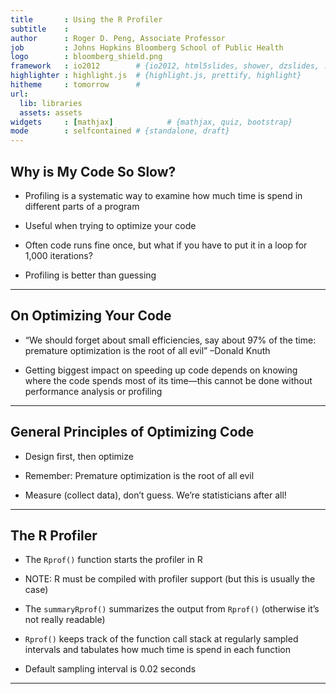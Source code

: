 ```yaml
---
title       : Using the R Profiler
subtitle    : 
author      : Roger D. Peng, Associate Professor
job         : Johns Hopkins Bloomberg School of Public Health
logo        : bloomberg_shield.png
framework   : io2012        # {io2012, html5slides, shower, dzslides, ...}
highlighter : highlight.js  # {highlight.js, prettify, highlight}
hitheme     : tomorrow      # 
url:
  lib: libraries
  assets: assets
widgets     : [mathjax]            # {mathjax, quiz, bootstrap}
mode        : selfcontained # {standalone, draft}
---
```


## Why is My Code So Slow?

- Profiling is a systematic way to examine how much time is spend in different parts of a program

- Useful when trying to optimize your code

- Often code runs fine once, but what if you have to put it in a loop for 1,000 iterations?

- Profiling is better than guessing

---

## On Optimizing Your Code

- "We should forget about small efficiencies, say about 97% of the
  time: premature optimization is the root of all evil" --Donald Knuth

- Getting biggest impact on speeding up code depends on knowing where
  the code spends most of its time&mdash;this cannot be done without
  performance analysis or profiling


---

## General Principles of Optimizing Code

- Design first, then optimize

- Remember: Premature optimization is the root of all evil

- Measure (collect data), don’t guess. We’re statisticians after all!

---

## The R Profiler

- The `Rprof()` function starts the profiler in R

- NOTE: R must be compiled with profiler support (but this is usually the case)

- The `summaryRprof()` summarizes the output from `Rprof()` (otherwise
  it’s not really readable)

- `Rprof()` keeps track of the function call stack at regularly
  sampled intervals and tabulates how much time is spend in each
  function

- Default sampling interval is 0.02 seconds

---

## 
